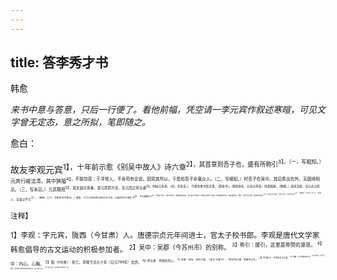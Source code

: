 ```yaml
---
---
---
```

title: 答李秀才书
---



韩愈

*来书中意与答意，只后一行便了。看他前幅，凭空请一李元宾作叙述寒暄，可见文字曾无定态，意之所拟，笔即随之。*

愈白：

故友李观元宾<sup>1】，十年前示愈《别吴中故人》诗六章<sup>2】，其首章则吾子也，盛有所称引<sup>3】。（一，写粗知。）元宾行峻洁清，其中狭隘<sup>4】，不能包容；于寻常人，不肯苟有论说。因究其所以，于是知吾子非庸众人。（二，写细知。）时吾子在吴中。其后愈出在外，无因缘相见。（三，写未见。）元宾既殁<sup>5】，其文益可贵重。思元宾而不见，见元宾之所与者<sup>6】，则如元宾焉。（四，写急见。）
今者辱惠书及文章，（叙来书。）观其姓名，元宾之声容，恍若相接。（粗观。）读其文辞，见元宾之知人，交道之不污<sup>7】。（细观。以下，方答来书中意也。）甚矣，子之心有似吾元宾也子之言，以愈所为不违孔子<sup>8】，不以琢雕为工<sup>9】，将相从于此。（来书中意。）愈敢自爱其道，而以辞让为事乎？然愈之所志于古者，不惟其辞之好，好其道焉尔。（答。）读吾子之辞，而得其所用心<sup>10】，将复有深于是者，与吾子乐之，况其外之文乎<sup>11】？（婉曲接引，言不尽意，妙，妙！）
愈顿首。

<sup>注释】

<sup>1】李观：字元宾，陇西（今甘肃）人。唐德宗贞元年间进士，官太子校书郎。李观是唐代文学家韩愈倡导的古文运动的积极参加者。
<sup>2】吴中：吴郡（今苏州市）的别称。
<sup>3】称引：援引，这里是称赞的意思。
<sup>4】中：内心、心胸。
<sup>5】殁（mò末）：死亡。李观于贞元十年（公元794年）去世。
<sup>6】所与者：所来往的人。
<sup>7】交道：交际、交往之道。《孟子·万章下》：“其交也以道，其接也以礼。”
<sup>8】不违孔子：不违反孔子之道。
<sup>9】琢雕：过分地修饰文词。
<sup>10】所用心：用心之所在。指李秀才的文章有充实的内容，是“志道”之文。
<sup>11】况其外之文乎：参见韩愈《答李翊书》注6。